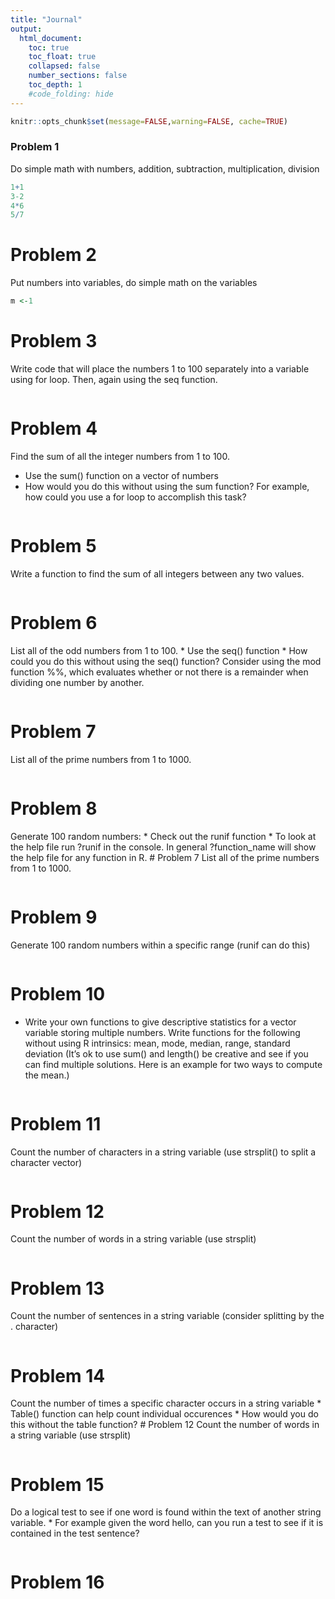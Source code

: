 ```yaml
---
title: "Journal"
output:
  html_document:
    toc: true
    toc_float: true
    collapsed: false
    number_sections: false
    toc_depth: 1
    #code_folding: hide
---
```


```r
knitr::opts_chunk$set(message=FALSE,warning=FALSE, cache=TRUE)
```

### Problem 1
Do simple math with numbers, addition, subtraction, multiplication, division
```r
1+1
3-2
4*6
5/7

```
# Problem 2
Put numbers into variables, do simple math on the variables

```r
m <-1
```
# Problem 3
Write code that will place the numbers 1 to 100 separately into a variable using for loop. Then, again using the seq function.

```r

```
# Problem 4
Find the sum of all the integer numbers from 1 to 100.

* Use the sum() function on a vector of numbers
* How would you do this without using the sum function? For example, how could you use a for loop to accomplish this task?

```r

```
# Problem 5
Write a function to find the sum of all integers between any two values.

```r

```
# Problem 6
List all of the odd numbers from 1 to 100.
* Use the seq() function
* How could you do this without using the seq() function? Consider using the mod function %%, which evaluates whether or not there is a remainder when dividing one number by another.
```r

```
# Problem 7
List all of the prime numbers from 1 to 1000.
```r

```
# Problem 8
Generate 100 random numbers:
* Check out the runif function
* To look at the help file run ?runif in the console. In general ?function_name will show the help file for any function in R.
# Problem 7
List all of the prime numbers from 1 to 1000.
```r

```
# Problem 9
Generate 100 random numbers within a specific range (runif can do this)
```r

```
# Problem 10
* Write your own functions to give descriptive statistics for a vector variable storing multiple numbers. Write functions for the following without using R intrinsics: mean, mode, median, range, standard deviation (It’s ok to use sum() and length() be creative and see if you can find multiple solutions. Here is an example for two ways to compute the mean.)
```r

```
# Problem 11
Count the number of characters in a string variable (use strsplit() to split a character vector)
```r

```
# Problem 12
Count the number of words in a string variable (use strsplit)
```r

```
# Problem 13
Count the number of sentences in a string variable (consider splitting by the . character)

```r

```
# Problem 14
Count the number of times a specific character occurs in a string variable
* Table() function can help count individual occurences
* How would you do this without the table function?
# Problem 12
Count the number of words in a string variable (use strsplit)
```r

```
# Problem 15
Do a logical test to see if one word is found within the text of another string variable.
* For example given the word hello, can you run a test to see if it is contained in the test sentence?


```r

```
# Problem 16
